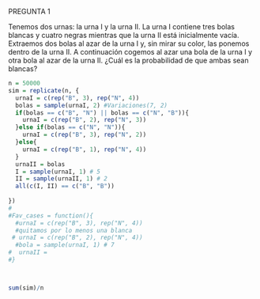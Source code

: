 PREGUNTA 1

Tenemos dos urnas: la urna I y la urna II.
La urna I contiene tres bolas blancas y cuatro negras mientras que la urna II está inicialmente vacía.
Extraemos dos bolas al azar de la urna I y, sin mirar su color, las ponemos dentro de la urna II.
A continuación cogemos al azar una bola de la urna I y otra bola al azar de la urna II.
¿Cuál es la probabilidad de que ambas sean blancas?

```r
n = 50000
sim = replicate(n, {
  urnaI = c(rep("B", 3), rep("N", 4))
  bolas = sample(urnaI, 2) #Variaciones(7, 2)
  if(bolas == c("B", "N") || bolas == c("N", "B")){
    urnaI = c(rep("B", 2), rep("N", 3))
  }else if(bolas == c("N", "N")){
    urnaI = c(rep("B", 3), rep("N", 2))
  }else{
    urnaI = c(rep("B", 1), rep("N", 4))
  }
  urnaII = bolas
  I = sample(urnaI, 1) # 5
  II = sample(urnaII, 1) # 2
  all(c(I, II) == c("B", "B"))
  
})
#
#Fav_cases = function(){
  #urnaI = c(rep("B", 3), rep("N", 4))
  #quitamos por lo menos una blanca
 # urnaI = c(rep("B", 2), rep("N", 4))
  #bola = sample(urnaI, 1) # 7
#  urnaII = 
#}



sum(sim)/n
```


```r

```